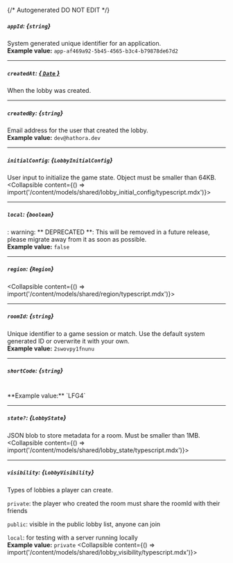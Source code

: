 {/* Autogenerated DO NOT EDIT  */}

##### `appId`: *{`string`}*
System generated unique identifier for an application.
<br/>
**Example value:** `app-af469a92-5b45-4565-b3c4-b79878de67d2`

---
##### `createdAt`: [*{ `Date` }*](https://developer.mozilla.org/en-US/docs/Web/JavaScript/Reference/Global_Objects/Date)
When the lobby was created.

---
##### `createdBy`: *{`string`}*
Email address for the user that created the lobby.
<br/>
**Example value:** `dev@hathora.dev`

---
##### `initialConfig`: *{`LobbyInitialConfig`}*
User input to initialize the game state. Object must be smaller than 64KB.
<Collapsible content={() => import('/content/models/shared/lobby_initial_config/typescript.mdx')}>
</Collapsible>

---
##### `local`: *{`boolean`}*
: warning: \*\* DEPRECATED \*\*: This will be removed in a future release, please migrate away from it as soon as possible.
<br/>
**Example value:** `false`

---
##### `region`: *{`Region`}*
<Collapsible content={() => import('/content/models/shared/region/typescript.mdx')}>
</Collapsible>

---
##### `roomId`: *{`string`}*
Unique identifier to a game session or match. Use the default system generated ID or overwrite it with your own.
<br/>
**Example value:** `2swovpy1fnunu`

---
##### `shortCode`: *{`string`}*
<br/>
**Example value:** `LFG4`

---
##### `state?`: *{`LobbyState`}*
JSON blob to store metadata for a room. Must be smaller than 1MB.
<Collapsible content={() => import('/content/models/shared/lobby_state/typescript.mdx')}>
</Collapsible>

---
##### `visibility`: *{`LobbyVisibility`}*
Types of lobbies a player can create.

`private`: the player who created the room must share the roomId with their friends

`public`: visible in the public lobby list, anyone can join

`local`: for testing with a server running locally
<br/>
**Example value:** `private`
<Collapsible content={() => import('/content/models/shared/lobby_visibility/typescript.mdx')}>
</Collapsible>

